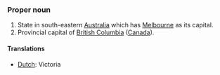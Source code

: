 ===Proper noun===
#State in south-eastern [[Australia]] which has [[Melbourne]] as its capital.
#Provincial capital of [[British Columbia]] ([[Canada]]).

====Translations====
*[[Dutch]]: Victoria